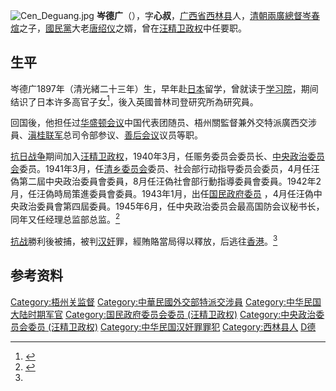 [[File:Cen_Deguang.jpg|thumb]]
'''岑德广'''（{{bd|1897年||20世纪|？|}}），字'''心叔'''，[[广西省|广西省]][[西林县|西林县]]人，[[清朝|清朝]][[兩廣總督|兩廣總督]][[岑春煊|岑春煊]]之子，[[國民黨|國民黨]]大老[[唐绍仪|唐绍仪]]之婿，曾在[[汪精卫政权|汪精卫政权]]中任要职。

==生平==
岑德广1897年（清光緒二十三年）生，早年赴[[日本|日本]]留学，曾就读于[[学习院|学习院]]，期间结识了日本许多高官子女<ref name="shtong">{{cite web |url=http://www.shtong.gov.cn/newsite/node2/node71994/node81772/node81775/node81786/userobject1ai109018.html |title=法国式建筑的经典之作：马歇尔公馆（太原别墅） |publisher=《上海名建筑志》（上海市地方志办公室） |deadurl=yes |archiveurl=https://web.archive.org/web/20160304205511/http://www.shtong.gov.cn/newsite/node2/node71994/node81772/node81775/node81786/userobject1ai109018.html |archivedate=2016-03-04 |access-date=2019-04-20 }}</ref>，後入英國普林司登研究所為研究員。

回国後，他担任过[[华盛顿会议|华盛顿会议]]中国代表团随员、梧州關監督兼外交特派廣西交涉員、[[滇桂联军|滇桂联军]]总司令部参议、[[善后会议|善后会议]]议员等职。

[[抗日战争|抗日战争]]期间加入[[汪精卫政权|汪精卫政权]]，1940年3月，任赈务委员会委员长、[[中央政治委员会_(汪精卫政权)|中央政治委员会]]委员。1941年3月，任[[清乡委员会|清乡委员会]]委员、社会部行动指导委员会委员，4月任汪偽第二屆中央政治委員會委員，8月任汪偽社會部行動指導委員會委員。1942年2月，任汪偽時局策進委員會委員。1943年1月，出任[[国民政府委员会_(汪精卫政权)|国民政府委员]] ，4月任汪偽中央政治委員會第四屆委員。1945年6月，任中央政治委员会最高国防会议秘书长，同年又任经理总监部总监。<ref>{{cite book|title=《民国人物大辞典》|author=徐友春|publisher=河北人民出版社|year=2007}}</ref>

[[抗战|抗战]]勝利後被捕，被判[[汉奸|汉奸]]罪，經賄賂當局得以釋放，后逃往[[香港|香港]]。<ref name="shtong" />

== 参考资料 ==
{{reflist}}

{{DEFAULTSORT:Cen岑}}
[[Category:梧州关监督|Category:梧州关监督]]
[[Category:中華民國外交部特派交涉員|Category:中華民國外交部特派交涉員]]
[[Category:中华民国大陆时期军官|Category:中华民国大陆时期军官]]
[[Category:国民政府委员会委员_(汪精卫政权)|Category:国民政府委员会委员 (汪精卫政权)]]
[[Category:中央政治委员会委员_(汪精卫政权)|Category:中央政治委员会委员 (汪精卫政权)]]
[[Category:中华民国汉奸罪罪犯|Category:中华民国汉奸罪罪犯]]
[[Category:西林县人|Category:西林县人]]
[[Category:岑姓|D德]]
